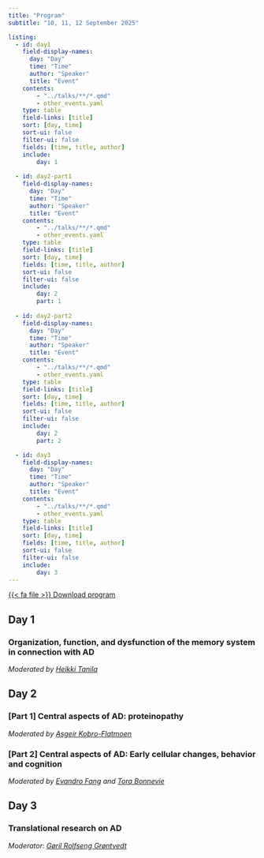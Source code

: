 ```yaml
---
title: "Program"
subtitle: "10, 11, 12 September 2025"

listing:
  - id: day1
    field-display-names:
      day: "Day"
      time: "Time"
      author: "Speaker"
      title: "Event"
    contents: 
        - "../talks/**/*.qmd"
        - other_events.yaml
    type: table
    field-links: [title]
    sort: [day, time]
    sort-ui: false
    filter-ui: false
    fields: [time, title, author]
    include:
        day: 1
    
  - id: day2-part1
    field-display-names:
      day: "Day"
      time: "Time"
      author: "Speaker"
      title: "Event"
    contents: 
        - "../talks/**/*.qmd"
        - other_events.yaml
    type: table
    field-links: [title]
    sort: [day, time]
    fields: [time, title, author]
    sort-ui: false
    filter-ui: false
    include:
        day: 2
        part: 1
    
  - id: day2-part2
    field-display-names:
      day: "Day"
      time: "Time"
      author: "Speaker"
      title: "Event"
    contents: 
        - "../talks/**/*.qmd"
        - other_events.yaml
    type: table
    field-links: [title]
    sort: [day, time]
    fields: [time, title, author]
    sort-ui: false
    filter-ui: false
    include:
        day: 2
        part: 2

  - id: day3
    field-display-names:
      day: "Day"
      time: "Time"
      author: "Speaker"
      title: "Event"
    contents: 
        - "../talks/**/*.qmd"
        - other_events.yaml
    type: table
    field-links: [title]
    sort: [day, time]
    fields: [time, title, author]
    sort-ui: false
    filter-ui: false
    include:
        day: 3
---
```


:::{.column-margin}
[{{< fa file >}} Download program](/res/program.pdf){.btn .btn-outline-primary .btn-sm role="button" data-toggle="tooltip" title="Download the program as PDF"}
:::

::: {.panel-tabset}

## Day 1

### Organization, function, and dysfunction of the memory system in connection with AD

*Moderated by [Heikki Tanila](/content/people/speakers/tanila/index.qmd)*

:::{#day1}
:::


## Day 2

### [Part 1] Central aspects of AD: proteinopathy

*Moderated by [Asgeir Kobro-Flatmoen](/content/people/speakers/kobro-flatmoen/index.qmd)*

:::{#day2-part1}
:::

### [Part 2] Central aspects of AD: Early cellular changes, behavior and cognition

*Moderated by [Evandro Fang](/content/people/speakers/fang/index.qmd) and [Tora Bonnevie](/content/people/speakers/bonnevie/index.qmd)*

:::{#day2-part2}
:::

## Day 3

### Translational research on AD

*Moderator: [Gøril Rolfseng Grøntvedt](/content/people/speakers/grontvedt/index.qmd)*

:::{#day3}
:::

:::